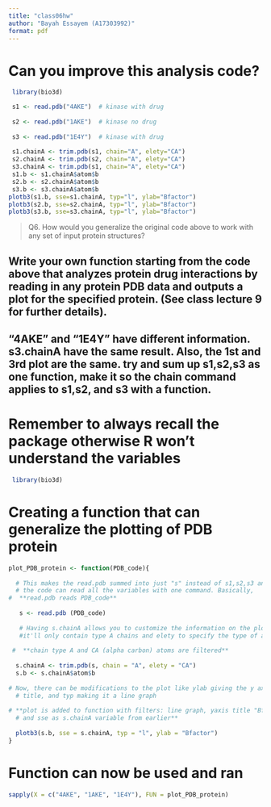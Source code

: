 ```yaml
---
title: "class06hw"
author: "Bayah Essayem (A17303992)"
format: pdf
---
```

# Can you improve this analysis code?

```r
 library(bio3d)

 s1 <- read.pdb("4AKE")  # kinase with drug
 
 s2 <- read.pdb("1AKE")  # kinase no drug
 
 s3 <- read.pdb("1E4Y")  # kinase with drug
 
 s1.chainA <- trim.pdb(s1, chain="A", elety="CA")
 s2.chainA <- trim.pdb(s2, chain="A", elety="CA")
 s3.chainA <- trim.pdb(s1, chain="A", elety="CA")
 s1.b <- s1.chainA$atom$b
 s2.b <- s2.chainA$atom$b
 s3.b <- s3.chainA$atom$b
plotb3(s1.b, sse=s1.chainA, typ="l", ylab="Bfactor") 
plotb3(s2.b, sse=s2.chainA, typ="l", ylab="Bfactor") 
plotb3(s3.b, sse=s3.chainA, typ="l", ylab="Bfactor")
```

> Q6. How would you generalize the original code above to work with any set of input protein structures?

## Write your own function starting from the code above that analyzes protein drug interactions by reading in any protein PDB data and outputs a plot for the specified protein. (See class lecture 9 for further details).


## "4AKE" and "1E4Y" have different information. s3.chainA have the same result. Also, the 1st and 3rd plot are the same. try and sum up s1,s2,s3 as one function, make it so the chain command applies to s1,s2, and s3 with a function.

# Remember to always recall the package otherwise R won't understand the variables

```r

 library(bio3d)
```

# Creating a function that can generalize the plotting of PDB protein
```r
plot_PDB_protein <- function(PDB_code){
 
  # This makes the read.pdb summed into just "s" instead of s1,s2,s3 and this way 
  # the code can read all the variables with one command. Basically, 
#  **read.pdb reads PDB_code**
    
   s <- read.pdb (PDB_code)
   
   # Having s.chainA allows you to customize the information on the plot so that
   #it'll only contain type A chains and elety to specify the type of atom.
   
 #  **chain type A and CA (alpha carbon) atoms are filtered**
   
  s.chainA <- trim.pdb(s, chain = "A", elety = "CA")
  s.b <- s.chainA$atom$b
  
# Now, there can be modifications to the plot like ylab giving the y axis a 
  # title, and typ making it a line graph
  
# **plot is added to function with filters: line graph, yaxis title "Bfactors",
  # and sse as s.chainA variable from earlier**
  
  plotb3(s.b, sse = s.chainA, typ = "l", ylab = "Bfactor")
}
```

# Function can now be used and ran
```r
sapply(X = c("4AKE", "1AKE", "1E4Y"), FUN = plot_PDB_protein)

```





